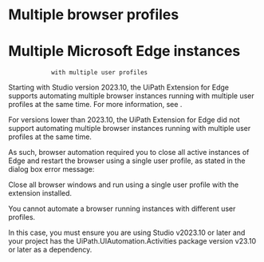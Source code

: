 ﻿# Multiple browser profiles

# Multiple Microsoft Edge instances
                with multiple user profiles

Starting with Studio version 2023.10, the UiPath Extension for Edge supports
                automating multiple browser instances running with multiple user profiles at the
                same time. For more information, see .

For versions lower than 2023.10, the UiPath Extension for Edge did not support
                automating multiple browser instances running with multiple user profiles at the
                same time.

As such, browser automation required you to close all active instances of Edge and
                restart the browser using a single user profile, as stated in the dialog box error
                message:

Close all browser windows and run using a single user profile with the
                    extension installed.

You cannot automate a browser running instances with different user
                    profiles.



In this case, you must ensure you are using Studio v2023.10 or later and your project
                has the UiPath.UIAutomation.Activities package version v23.10 or later as a
                dependency.
